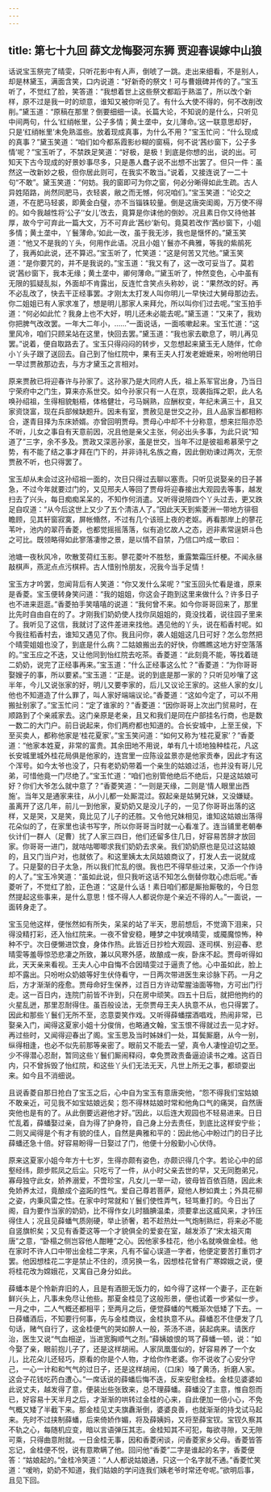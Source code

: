 ```yaml
---
---
---
```

title: 第七十九回 薛文龙悔娶河东狮 贾迎春误嫁中山狼
---

话说宝玉祭完了晴雯，只听花影中有人声，倒唬了一跳。走出来细看，不是别人，却是林黛玉，满面含笑，口内说道：“好新奇的祭文！可与曹娥碑并传的了。”宝玉听了，不觉红了脸，笑答道：“我想着世上这些祭文都蹈于熟滥了，所以改个新样，原不过是我一时的顽意，谁知又被你听见了。有什么大使不得的，何不改削改削。”黛玉道：“原稿在那里？倒要细细一读。长篇大论，不知说的是什么，只听见中间两句，什么‘红绡帐里，公子多情；黄土垄中，女儿薄命。’这一联意思却好，只是‘红绡帐里’未免熟滥些。放着现成真事，为什么不用？”宝玉忙问：“什么现成的真事？”黛玉笑道：“咱们如今都系霞影纱糊的窗槅，何不说‘茜纱窗下，公子多情’呢？”宝玉听了，不禁跌足笑道：“好极，是极！到底是你想的出，说的出。可知天下古今现成的好景妙事尽多，只是愚人蠢子说不出想不出罢了。但只一件：虽然这一改新妙之极，但你居此则可，在我实不敢当。”说着，又接连说了一二十句“不敢”。黛玉笑道：“何妨。我的窗即可为你之窗，何必分晰得如此生疏。古人异姓陌路，尚然同肥马，衣轻裘，敝之而无憾，何况咱们。”宝玉笑道：“论交之道，不在肥马轻裘，即黄金白璧，亦不当锱铢较量。倒是这唐突闺阁，万万使不得的。如今我越性将‘公子’‘女儿’改去，竟算是你诔他的倒妙。况且素日你又待他甚厚，故今宁可弃此一篇大文，万不可弃此‘茜纱’新句。竟莫若改作‘茜纱窗下，小姐多情；黄土垄中，丫鬟薄命。’如此一改，虽于我无涉，我也是惬怀的。”黛玉笑道：“他又不是我的丫头，何用作此语。况且小姐丫鬟亦不典雅，等我的紫鹃死了，我再如此说，还不算迟。”宝玉听了，忙笑道：“这是何苦又咒他。”黛玉笑道：“是你要咒的，并不是我说的。”宝玉道：“我又有了，这一改可妥当了。莫若说‘茜纱窗下，我本无缘；黄土垄中，卿何薄命。’”黛玉听了，忡然变色，心中虽有无限的狐疑乱拟，外面却不肯露出，反连忙含笑点头称妙，说：“果然改的好。再不必乱改了，快去干正经事罢。才刚太太打发人叫你明儿一早快过大舅母那边去。你二姐姐已有人家求准了，想是明儿那家人来拜允，所以叫你们过去呢。”宝玉拍手道：“何必如此忙？我身上也不大好，明儿还未必能去呢。”黛玉道：“又来了，我劝你把脾气改改罢。一年大二年小，……”一面说话，一面咳嗽起来。宝玉忙道：“这里风冷，咱们只顾呆站在这里，快回去罢。”黛玉道：“我也家去歇息了，明儿再见罢。”说着，便自取路去了。宝玉只得闷闷的转步，又忽想起来黛玉无人随伴，忙命小丫头子跟了送回去。自己到了怡红院中，果有王夫人打发老嬷嬷来，吩咐他明日一早过贾赦那边去，与方才黛玉之言相对。

原来贾赦已将迎春许与孙家了。这孙家乃是大同府人氏，祖上系军官出身，乃当日宁荣府中之门生，算来亦系世交。如今孙家只有一人在京，现袭指挥之职，此人名唤孙绍祖，生得相貌魁梧，体格健壮，弓马娴熟，应酬权变，年纪未满三十，且又家资饶富，现在兵部候缺题升。因未有室，贾赦见是世交之孙，且人品家当都相称合，遂青目择为东床娇婿。亦曾回明贾母。贾母心中却不十分称意，想来拦阻亦恐不听，儿女之事自有天意前因，况且他是亲父主张，何必出头多事，为此只说“知道了”三字，余不多及。贾政又深恶孙家，虽是世交，当年不过是彼祖希慕荣宁之势，有不能了结之事才拜在门下的，并非诗礼名族之裔，因此倒劝谏过两次，无奈贾赦不听，也只得罢了。

宝玉却从未会过这孙绍祖一面的，次日只得过去聊以塞责。只听见说娶亲的日子甚急，不过今年就要过门的，又见邢夫人等回了贾母将迎春接出大观园去等事，越发扫去了兴头，每日痴痴呆呆的，不知作何消遣。又听得说陪四个丫头过去，更又跌足自叹道：“从今后这世上又少了五个清洁人了。”因此天天到紫菱洲一带地方徘徊瞻顾，见其轩窗寂寞，屏帐翛然，不过有几个该班上夜的老妪。再看那岸上的蓼花苇叶，池内的翠荇香菱，也都觉摇摇落落，似有追忆故人之态，迥非素常逞妍斗色之可比。既领略得如此寥落凄惨之景，是以情不自禁，乃信口吟成一歌曰：

池塘一夜秋风冷，吹散芰荷红玉影。蓼花菱叶不胜愁，重露繁霜压纤梗。不闻永昼敲棋声，燕泥点点污棋枰。古人惜别怜朋友，况我今当手足情！ 　　

宝玉方才吟罢，忽闻背后有人笑道：“你又发什么呆呢？”宝玉回头忙看是谁，原来是香菱。宝玉便转身笑问道：“我的姐姐，你这会子跑到这里来做什么？许多日子也不进来逛逛。”香菱拍手笑嘻嘻的说道：“我何曾不来。如今你哥哥回来了，那里比先时自由自在的了。才刚我们奶奶使人找你凤姐姐的，竟没找着，说往园子里来了。我听见了这信，我就讨了这件差进来找他。遇见他的丫头，说在稻香村呢。如今我往稻香村去，谁知又遇见了你。我且问你，袭人姐姐这几日可好？怎么忽然把个晴雯姐姐也没了，到底是什么病？二姑娘搬出去的好快，你瞧瞧这地方好空落落的。”宝玉应之不迭，又让他同到怡红院去吃茶。香菱道：“此刻竟不能，等找着琏二奶奶，说完了正经事再来。”宝玉道：“什么正经事这么忙？”香菱道：“为你哥哥娶嫂子的事，所以要紧。”宝玉道：“正是。说的到底是那一家的？只听见吵嚷了这半年，今儿又说张家的好，明儿又要李家的，后儿又议论王家的。这些人家的女儿他也不知道造了什么罪了，叫人家好端端议论。”香菱道：“这如今定了，可以不用搬扯别家了。”宝玉忙问：“定了谁家的？”香菱道：“因你哥哥上次出门贸易时，在顺路到了个亲戚家去。这门亲原是老亲，且又和我们是同在户部挂名行商，也是数一数二的大门户。前日说起来，你们两府都也知道的。合长安城中，上至王侯，下至买卖人，都称他家是‘桂花夏家’。”宝玉笑问道：“如何又称为‘桂花夏家’？”香菱道：“他家本姓夏，非常的富贵。其余田地不用说，单有几十顷地独种桂花，凡这长安城里城外桂花局俱是他家的，连宫里一应陈设盆景亦是他家贡奉，因此才有这个浑号。如今太爷也没了，只有老奶奶带着一个亲生的姑娘过活，也并没有哥儿兄弟，可惜他竟一门尽绝了。”宝玉忙道：“咱们也别管他绝后不绝后，只是这姑娘可好？你们大爷怎么就中意了？”香菱笑道：“一则是天缘，二则是‘情人眼里出西施’。当年又是通家来往，从小儿都一处厮混过。叙起亲是姑舅兄妹，又没嫌疑。虽离开了这几年，前儿一到他家，夏奶奶又是没儿子的，一见了你哥哥出落的这样，又是哭，又是笑，竟比见了儿子的还胜。又令他兄妹相见，谁知这姑娘出落得花朵似的了，在家里也读书写字，所以你哥哥当时就一心看准了。连当铺里老朝奉伙计们一群人（足曹）扰了人家三四日，他们还留多住几日，好容易苦辞才放回家。你哥哥一进门，就咕咕唧唧求我们奶奶去求亲。我们奶奶原也是见过这姑娘的，且又门当户对，也就依了。和这里姨太太凤姑娘商议了，打发人去一说就成了。只是娶的日子太急，所以我们忙乱的很。我也巴不得早些过来，又添一个作诗的人了。”宝玉冷笑道：“虽如此说，但只我听这话不知怎么倒替你耽心虑后呢。”香菱听了，不觉红了脸，正色道：“这是什么话！素日咱们都是厮抬厮敬的，今日忽然提起这些事来，是什么意思！怪不得人人都说你是个亲近不得的人。”一面说，一面转身走了。

宝玉见他这样，便怅然如有所失，呆呆的站了半天，思前想后，不觉滴下泪来，只得没精打彩，还入怡红院来。一夜不曾安稳，睡梦之中犹唤晴雯，或魇魔惊怖，种种不宁。次日便懒进饮食，身体作热。此皆近日抄检大观园、逐司棋、别迎春、悲晴雯等羞辱惊恐悲凄之所致，兼以风寒外感，故酿成一疾，卧床不起。贾母听得如此，天天亲来看视。王夫人心中自悔不合因晴雯过于逼责了他。心中虽如此，脸上却不露出。只吩咐众奶娘等好生伏侍看守，一日两次带进医生来诊脉下药。一月之后，方才渐渐的痊愈。贾母命好生保养，过百日方许动荤腥油面等物，方可出门行走。这一百日内，连院门前皆不许到，只在房中顽笑。四五十日后，就把他拘约的火星乱迸，那里忍耐得住。虽百般设法，无奈贾母王夫人执意不从，也只得罢了。因此和那些丫鬟们无所不至，恣意耍笑作戏。又听得薛蟠摆酒唱戏，热闹非常，已娶亲入门，闻得这夏家小姐十分俊俏，也略通文翰，宝玉恨不得就过去一见才好。再过些时，又闻得迎春出了阁。宝玉思及当时姊妹们一处，耳鬓厮磨，从今一别，纵得相逢，也必不似先前那等亲密了。眼前又不能去一望，真令人凄惶迫切之至。少不得潜心忍耐，暂同这些丫鬟们厮闹释闷，幸免贾政责备逼迫读书之难。这百日内，只不曾拆毁了怡红院，和这些丫头们无法无天，凡世上所无之事，都顽耍出来。如今且不消细说。 　　

且说香菱自那日抢白了宝玉之后，心中自为宝玉有意唐突他，“怨不得我们宝姑娘不敢亲近，可见我不如宝姑娘远矣；怨不得林姑娘时常和他角口气的痛哭，自然唐突他也是有的了。从此倒要远避他才好。”因此，以后连大观园也不轻易进来。日日忙乱着，薛蟠娶过亲，自为得了护身符，自己身上分去责任，到底比这样安宁些；二则又闻得是个有才有貌的佳人，自然是典雅和平的：因此他心中盼过门的日子比薛蟠还急十倍。好容易盼得一日娶过了门，他便十分殷勤小心伏侍。

原来这夏家小姐今年方十七岁，生得亦颇有姿色，亦颇识得几个字。若论心中的邱壑经纬，颇步熙凤之后尘。只吃亏了一件，从小时父亲去世的早，又无同胞弟兄，寡母独守此女，娇养溺爱，不啻珍宝，凡女儿一举一动，彼母皆百依百随，因此未免娇养太过，竟酿成个盗跖的性气。爱自己尊若菩萨，窥他人秽如粪土；外具花柳之姿，内秉风雷之性。在家中时常就和丫鬟们使性弄气，轻骂重打的。今日出了阁，自为要作当家的奶奶，比不得作女儿时腼腆温柔，须要拿出这威风来，才钤压得住人；况且见薛蟠气质刚硬，举止骄奢，若不趁热灶一气炮制熟烂，将来必不能自竖旗帜矣；又见有香菱这等一个才貌俱全的爱妾在室，越发添了“宋太祖灭南唐”之意，“卧榻之侧岂容他人酣睡”之心。因他家多桂花，他小名就唤做金桂。他在家时不许人口中带出金桂二字来，凡有不留心误道一字者，他便定要苦打重罚才罢。他因想桂花二字是禁止不住的，须另换一名，因想桂花曾有广寒嫦娥之说，便将桂花改为嫦娥花，又寓自己身分如此。

薛蟠本是个怜新弃旧的人，且是有酒胆无饭力的，如今得了这样一个妻子，正在新鲜兴头上，凡事未免尽让他些。那夏金桂见了这般形景，便也试着一步紧似一步。一月之中，二人气概还都相平；至两月之后，便觉薛蟠的气概渐次低矮了下去。一日薛蟠酒后，不知要行何事，先与金桂商议，金桂执意不从。薛蟠忍不住便发了几句话，赌气自行了，这金桂便气的哭如醉人一般，茶汤不进，装起病来。请医疗治，医生又说“气血相逆，当进宽胸顺气之剂。”薛姨娘恨的骂了薛蟠一顿，说：“如今娶了亲，眼前抱儿子了，还是这样胡闹。人家凤凰蛋似的，好容易养了一个女儿，比花朵儿还轻巧，原看的你是个人物，才给你作老婆。你不说收了心安分守己，一心一计和和气气的过日子，还是这样胡闹，（口床）嗓了黄汤，折磨人家。这会子花钱吃药白遭心。”一席话说的薛蟠后悔不迭，反来安慰金桂。金桂见婆婆如此说丈夫，越发得了意，便装出些张致来，总不理薛蟠。薛蟠没了主意，惟自怨而已，好容易十天半月之后，才渐渐的哄转过金桂的心来，自此便加一倍小心，不免气概又矮了半截下来。那金桂见丈夫旗纛渐倒，婆婆良善，也就渐渐的持戈试马起来。先时不过挟制薛蟠，后来倚娇作媚，将及薛姨妈，又将至薛宝钗。宝钗久察其不轨之心，每随机应变，暗以言语弹压其志。金桂知其不可犯，每欲寻隙，又无隙可乘，只得曲意附就。一日金桂无事，因和香菱闲谈，问香菱家乡父母。香菱皆答忘记，金桂便不悦，说有意欺瞒了他。回问他“香菱”二字是谁起的名字，香菱便答：“姑娘起的。”金桂冷笑道：“人人都说姑娘通，只这一个名字就不通。”香菱忙笑道：“嗳哟，奶奶不知道，我们姑娘的学问连我们姨老爷时常还夸呢。”欲明后事，且见下回。


